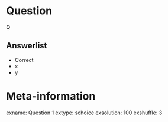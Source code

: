 
Question
========
Q

Answerlist
----------
* Correct
* x
* y


Meta-information
================
exname: Question 1
extype: schoice
exsolution: 100
exshuffle: 3
